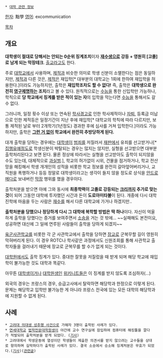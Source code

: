  * [[대학 관련 정보]]

[[한자]]: 黜學
[[영어]]: excommunication

[[목차]]
== 개요 ==
'''대학생이 절대로 당해서는 안되는 0순위 징계조치'''이자 '''[[재수생]]으로 강등 + 영원히 [고졸]로 남게 되는 막장테크'''. [[출교]]라고도 한다.

주로 [[대학교]]에서 사용하며, [[제적]]과 비슷한 의미로 학생 신분이 소멸한다는 점은 동일하지만, [[제적]]과 다른 것은, [[제적]]은 재입학[* 대부분의 대학교는 1회에 한하여 재입학을 허용한다.]이라도 가능하지만, 출학은 '''재입학조차도 할 수 없다!''' 즉, 출학은 '''대학생으로 완전히 [[영구제명]]하는 조치'''라고 볼 수 있다. 원칙적으로는 [[수능]]을 통한 신입학만 가능하나, 학칙으로 '''당 학교에서 징계를 받은 적이 있는 자'''의 입학을 막는다면 [[수능]]을 통해서도 갈 수 없다.

그러니까, 일정 횟수 이상 또는 연속된 [[학사경고]]로 인한 학사제적이나 [[자퇴]], 등록금 미납으로 인한 제적등은 일정기간이 지난 후에 재입학[* 대학교의 학칙에 따라 다르지만, 보통 제적된 날로 부터 2개학기(1년정도) 경과한 후에 심사를 거쳐 입학한다.]이라도 가능하지만, 출학은 '''[[그런 거 없다|그런 거 없이]] 학교에서 완전히 추방당하게 된다.'''

대개 출학을 당하는 경우에는 [[대학생]]이 [[범죄]]를 저질러서 [[재판]]에서 유죄를 선고받거나[* [[집행유예]]정도로 학생신분이 박탈되는 경우는 많지는 않지만, 실형을 선고받으면 대부분 출학처리된다고 보면 된다. 물론 정상에 따라서는 실형을 선고받아도 출학이 되지않을 수도 있는데, 대체적으로 [[과실범]].], 학교의 허가없이 시위, 건물을 점거하거나, 학교 전산망을 해킹해서 학생 개개인의 성적을 비롯한 학교 정보를 완전히 갈아엎어버리거나, 교직원을 폭행하거나 등등 정말로 대학생이라고는 생각이 들지 않을 정도로 상식을 [[안드로메다]]로 보내버린 [[막장]] 행위를 했을 경우이다.

출학처분을 받으면 아예  그와 동시에 '''최종학력이 고졸로 강등되는 [[크리]]까지 추가로 맞는 것'''이 되어 그동안 대학에 투자했던 시간과 돈이 '''도로아미타불'''이 된다. 개중에 다시 대학진학에 마음을 두는 사람은 [[재수]]를 해서 다른 대학교에 가거나 하겠지만..

'''출학처분을 당했으나 정당하게 다시 그 대학에 복학할 방법은 딱 하나'''이다. 자신이 억울하게 출학을 당했다는 증거를 보여주면서 [[소송]]을 거는 것 밖에... ~~실패해도 본전이요, 성공하면 대신에 그 일에 연루된 사람들이 출학을 당하게 되겠지~~

[[육군사관학교]]를 비롯한 각 군 사관학교에서 출학을 당하면 [[장교]]로 군복무할 길이 영원히 막혀버리게 된다. 이 경우 ROTC나 학사같은 과정에서도 신원조회를 통해 사관학교 출학자들을 걸러내기 때문에 장교로 군복무를 할 수가 없게 되는 것이다.

[[대학원]]에서도 출학 징계가 있다. 중대한 잘못을 저질렀을 때 받게 되며 해당 학교에 재입학이 불가능한 것도 대학과 똑같다.

아무튼 [[대학생]]이거나 [[대학원생]]인 [[위키니트]]들은 이 징계를 받지 않도록 조심하자(...)

외국의 경우는 프랑스의 경우, 승급고사에서 탈락하면 해당학과 한정으로 이렇게 된다. 문제는 해당학교 입학만 불가능한 게 아니라 프랑스 전국에 있는 모든 대학의 해당학과에 지원할 수 없게 된다. 
== 사례 ==
 * [[고려대 의대생 성추행 사건]]으로 가해자 3명이 출학된 사례가 있다.
 * [[연세대학교]] [[법학전문대학원]]생이 야간에 교수 연구실에 잠입하여 컴퓨터에 해킹툴을 깔다가 적발되어 출학처분을 받게 되었다. ([http://news.naver.com/main/read.nhn?mode=LSD&mid=sec&sid1=102&oid=079&aid=0002546064 기사])
 * 고려대에서 학생운동에 열성이던 학생들이 제출한 의견서를 받지 않으려는 교수들을 상대로 항의하며 길막하다가 출학된 사례가 있다. 결국 소송에서 승소해 징계처분은 무효가 되었다.([http://mbn.mk.co.kr/pages/news/newsView.php?category=mbn00009&news_seq_no=1012966 기사])([http://blog.naver.com/aoi365/300282009291 관련글])
